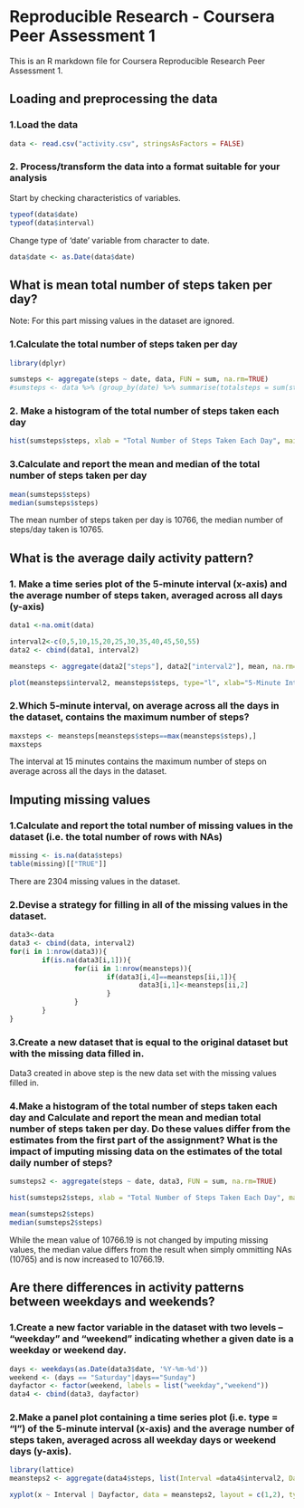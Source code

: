 Reproducible Research - Coursera Peer Assessment 1
========================================================


This is an R markdown file for Coursera Reproducible Research Peer Assessment 1.

## Loading and preprocessing the data

### 1.Load the data
```r
data <- read.csv("activity.csv", stringsAsFactors = FALSE)
```

### 2. Process/transform the data into a format suitable for your analysis

Start by checking characteristics of variables. 
```r
typeof(data$date)
typeof(data$interval)
```

Change type of 'date' variable from character to date. 
```r
data$date <- as.Date(data$date)
```

## What is mean total number of steps taken per day?

Note: For this part missing values in the dataset are ignored.

### 1.Calculate the total number of steps taken per day
```r
library(dplyr)
```

```r
sumsteps <- aggregate(steps ~ date, data, FUN = sum, na.rm=TRUE)
#sumsteps <- data %>% (group_by(date) %>% summarise(totalsteps = sum(steps))
```

### 2. Make a histogram of the total number of steps taken each day

```r
hist(sumsteps$steps, xlab = "Total Number of Steps Taken Each Day", main = "Histogram of Total Number of Steps Taken Each Day")
```

### 3.Calculate and report the mean and median of the total number of steps taken per day

```r
mean(sumsteps$steps)
median(sumsteps$steps)

```

The mean number of steps taken per day is 10766, the median number of steps/day taken is 10765.

## What is the average daily activity pattern?

### 1. Make a time series plot of the 5-minute interval (x-axis) and the average number of steps taken, averaged across all days (y-axis)

```r
data1 <-na.omit(data)

interval2<-c(0,5,10,15,20,25,30,35,40,45,50,55)
data2 <- cbind(data1, interval2)

meansteps <- aggregate(data2["steps"], data2["interval2"], mean, na.rm=TRUE)

plot(meansteps$interval2, meansteps$steps, type="l", xlab="5-Minute Interval", ylab="Average number of steps taken across all days", main="Time Series Plot of 5-minute Interval and Average Number of Steps Taken")
```

### 2.Which 5-minute interval, on average across all the days in the dataset, contains the maximum number of steps?

```r
maxsteps <- meansteps[meansteps$steps==max(meansteps$steps),]
maxsteps
```
The interval at 15 minutes contains the maximum number of steps on average across all the days in the dataset.

## Imputing missing values

### 1.Calculate and report the total number of missing values in the dataset (i.e. the total number of rows with NAs)

```r
missing <- is.na(data$steps)
table(missing)[["TRUE"]]
```
There are 2304 missing values in the dataset.

### 2.Devise a strategy for filling in all of the missing values in the dataset. 

```r
data3<-data
data3 <- cbind(data, interval2)
for(i in 1:nrow(data3)){
        if(is.na(data3[i,1])){
                for(ii in 1:nrow(meansteps)){
                        if(data3[i,4]==meansteps[ii,1]){
                                data3[i,1]<-meansteps[ii,2]
                        }
                }
        }
}

```
### 3.Create a new dataset that is equal to the original dataset but with the missing data filled in.

Data3 created in above step is the new data set with the missing values filled in.

### 4.Make a histogram of the total number of steps taken each day and Calculate and report the mean and median total number of steps taken per day. Do these values differ from the estimates from the first part of the assignment? What is the impact of imputing missing data on the estimates of the total daily number of steps?

```r
sumsteps2 <- aggregate(steps ~ date, data3, FUN = sum, na.rm=TRUE)

hist(sumsteps2$steps, xlab = "Total Number of Steps Taken Each Day", main = "Histogram of Total Number of Steps Taken Each Day")

mean(sumsteps2$steps)
median(sumsteps2$steps)
```
While the mean value of 10766.19 is not changed by imputing missing values, the median value differs from the result when simply ommitting NAs (10765) and is now increased to 10766.19.

## Are there differences in activity patterns between weekdays and weekends?

### 1.Create a new factor variable in the dataset with two levels – “weekday” and “weekend” indicating whether a given date is a weekday or weekend day.

```r
days <- weekdays(as.Date(data3$date, '%Y-%m-%d'))
weekend <- (days == "Saturday"|days=="Sunday")
dayfactor <- factor(weekend, labels = list("weekday","weekend"))
data4 <- cbind(data3, dayfactor)
```

### 2.Make a panel plot containing a time series plot (i.e. type = "l") of the 5-minute interval (x-axis) and the average number of steps taken, averaged across all weekday days or weekend days (y-axis). 

```r
library(lattice)
meansteps2 <- aggregate(data4$steps, list(Interval =data4$interval2, Dayfactor = data4$dayfactor), mean, na.rm=TRUE)

xyplot(x ~ Interval | Dayfactor, data = meansteps2, layout = c(1,2), type = "l", xlab="5-minute Interval", ylab="Average Number of steps taken all weekday days or weekend days", main="Time Series Plot of the 5-minute interval and the average number of steps taken, averaged across all weekday days or weekend days")

```
